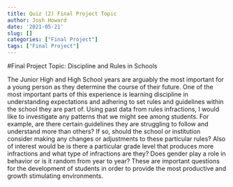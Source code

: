 ```yaml
---
title: Quiz (2) Final Project Topic
author: Josh Howard
date: '2021-05-21'
slug: []
categories: ["Final Project"]
tags: ["Final Project"]
---
```


#Final Project Topic: Discipline and Rules in Schools

The Junior High and High School years are arguably the most important for a 
young person as they determine the course of their future. One of the most
important parts of this experience is learning discipline in understanding
expectations and adhering to set rules and guidelines within the school they
are part of. Using past data from rules infractions, I would like to investigate
any patterns that we might see among students. For example, are there certain 
guidelines they are struggling to follow and understand more than others? If so, 
should the school or institution consider making any changes or adjustments to 
these particular rules? Also of interest would be is there a particular grade 
level that produces more infractions and what type of infractions are they? Does
gender play a role in behavior or is it random from year to year? These are 
important questions for the development of students in order to provide the 
most productive and growth stimulating environments.